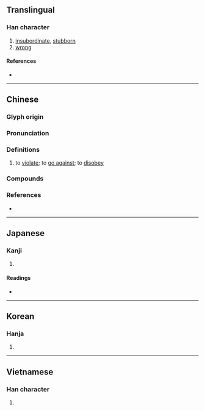 {{character info}}
==Translingual==

===Han character===
{{Han char|rn=61|rad=心|as=04|sn=7|four=98040|canj=POJ|ids=⿰忄午}}

# [[insubordinate]], [[stubborn]]
# [[wrong]]

====References====
* {{Han ref|kx=0377.180|dkj=10358|dj=0705.040|hdz=42276.120|uh=5FE4|ud=24548|bh=CADE|bd=51934}}

----

==Chinese==
{{zh-forms}}

===Glyph origin===
{{Han etym}}
{{Han compound|心|午|t1=heart|ls=psc|c1=s|c2=p}}

===Pronunciation===
{{zh-pron
|m=wǔ
|m-s=
|c=ng5,ng6
|c-t=
|g=
|h=pfs=
|j=
|md=
|mn=
|mn-t=
|w=
|x=
|mc=y
|oc=y
|cat=
}}

===Definitions===
{{zh-hanzi}}

# to [[violate]]; to [[go against]]; to [[disobey]]

===Compounds===
{{zh-der|不以為忤|乖忤|忤奴|忤慢|忤物|忤耳|忤視|忤逆|忤逆不孝|違忤}}

===References===
* {{R:yue:mfccd}}

----

==Japanese==

===Kanji===
{{ja-kanji|grade=|rs=心04}}

# {{rfdef|ja|sort=心04}}

====Readings====
* {{ja-readings
|goon=ぐ
|kanon=ご
|kun=さからう, もと-る}}

----

==Korean==

===Hanja===
{{ko-hanja|hangeul=오|eumhun=|rv=o|mr=o|y=o}}

# {{rfdef|ko|sort=心04}}

----

==Vietnamese==

===Han character===
{{vi-hantu|rs=心04|ngỗ}}

# {{rfdef|vi|sort=心04}}